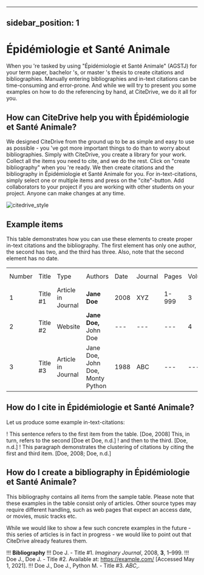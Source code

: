 
---
sidebar_position: 1
---

# Épidémiologie et Santé Animale

When you 're tasked by using "Épidémiologie et Santé Animale" (AGSTJ) for your term paper, bachelor 's, or master 's thesis to create citations and bibliographies.
Manually entering bibliographies and in-text citations can be time-consuming and error-prone. And while we will try to present you some examples on how to do the referencing by hand, at CiteDrive, we do it all for you.

<!---
## About  Épidémiologie et Santé Animale

* Title: Épidémiologie et Santé Animale
* Short Title (Id): AGSTJ)
* Authors: Épidémiologie et Santé Animale
* Download: Épidémiologie et Santé Animale
 --->

## How can CiteDrive help you with Épidémiologie et Santé Animale?

We designed CiteDrive from the ground up to be as simple and easy to use as possible - you 've got more important things to do than to worry about bibliographies. Simply with CiteDrive, you create a library for your work. Collect all the items you need to cite, and we do the rest. Click on "create bibliography" when you 're ready. We then create citations and the bibliography in Épidémiologie et Santé Animale for you. For in-text-citations, simply select one or multiple items and press on the "cite"-button. Add collaborators to your project if you are working with other students on your project. Anyone can make changes at any time.


![citedrive_style](images/epidemiologie-et-sante-animale.svg "Choose Épidémiologie et Santé Animale in the CiteDrive App")


## Example items

This table demonstrates how you can use these elements to create proper in-text citations and the bibliography. The first element has only one author, the second has two, and the third has three. Also, note that the second element has no date.


<table>
  <tr>
   <td>Number
   </td>
   <td>Title
   </td>
   <td>Type
   </td>
   <td>Authors
   </td>
   <td>Date
   </td>
   <td>Journal
   </td>
   <td>Pages
   </td>
   <td>Volume
   </td>
   <td>Issue
   </td>
   <td>Access Date
   </td>
  </tr>
  <tr>
   <td>1
   </td>
   <td>Title #1
   </td>
   <td>Article in Journal
   </td>
   <td><strong>Jane Doe</strong>
   </td>
   <td>2008
   </td>
   <td>XYZ
   </td>
   <td>1-999
   </td>
   <td>3
   </td>
   <td>2
   </td>
   <td>--
   </td>
  </tr>
  <tr>
   <td>
2
   </td>
   <td>Title #2
   </td>
   <td>Website
   </td>
   <td><strong>Jane Doe, </strong>John Doe
   </td>
   <td>---
   </td>
   <td>---
   </td>
   <td>---
   </td>
   <td>4
   </td>
   <td>---
   </td>
   <td>2020-05-01
   </td>
  </tr>
  <tr>
   <td>3
   </td>
   <td>Title #3
   </td>
   <td>Article in Journal
   </td>
   <td>Jane Doe, John Doe, Monty Python
   </td>
   <td>1988
   </td>
   <td>ABC
   </td>
   <td>---
   </td>
   <td>---
   </td>
   <td>16
   </td>
   <td>---
   </td>
  </tr>
</table>



## How do I cite in  Épidémiologie et Santé Animale?

Let us produce some example in-text-citations:

! This sentence refers to the first item from the table. [Doe, 2008] This, in turn, refers to the second [Doe et Doe, n.d.]
! and then to the third.  [Doe, n.d.]
! This paragraph demonstrates the clustering of citations by citing the first and third item. [Doe, 2008; Doe, n.d.]



## How do I create a bibliography in Épidémiologie et Santé Animale?

This bibliography contains all items from the sample table. Please note that these examples in the table consist only of articles. Other source types may require different handling, such as web pages that expect an access date, or movies, music tracks etc.

While we would like to show a few such concrete examples in the future - this series of articles is in fact in progress - we would like to point out that CiteDrive already features them.


!!! **Bibliography**
!!! Doe J.  - Title #1. <i>Imaginary Journal</i>,  2008, <b>3</b>, 1–999.
!!! Doe J., Doe J.  - Title #2. Available at: https://example.com/ [Accessed May 1, 2021].
!!! Doe J., Doe J., Python M.  - Title #3. <i>ABC</i>,.


```
        